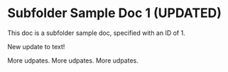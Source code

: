 # Subfolder Sample Doc 1 (UPDATED)

This doc is a subfolder sample doc, specified with an ID of 1.

New update to text!

More udpates. More udpates. More udpates.
